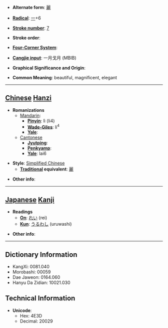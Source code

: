 * '''Alternate form''': [[麗]]

* '''[[Wiktionary:Chinese radical index| Radical]]''': [[Wiktionary:Chinese radical index 一|一]]+6

* '''[[Wiktionary:Chinese total strokes index|Stroke number]]''': [[Wiktionary:Chinese total strokes index 7|7]]

* '''Stroke order''': 

* '''[[Wiktionary:Chinese four corner index|Four-Corner System]]''': 

* '''[[Wiktionary:Chinese Cangjie index|Cangjie input]]''': 一月戈月 (MBIB)

* '''Graphical Significance and Origin''': 

* '''Common Meaning''': beautiful, magnificent, elegant

----

== [[Chinese]] [[Hanzi]] ==

* '''Romanizations'''
** [[Mandarin]]:
*** '''[[Pinyin]]''': lì (li4)
*** '''[[Wade-Giles]]''': li<sup>4</sup>
*** '''[[Yale]]''': 
**[[Cantonese]]
***'''[[Jyutping]]''':
***'''[[Penkyamp]]''': 
***'''[[Yale]]''': lai6

* '''Style''': [[Simplified Chinese]] 
** '''[[Traditional Chinese|Traditional]] equivalent''': [[麗]]

* '''Other info''': 

----

== [[Japanese]] [[Kanji]] ==

* '''Readings'''
** '''[[On]]''': [[れい]] (rei)
** '''[[Kun]]''': [[うるわし]] (uruwashi)

* '''Other info''':  

----

== Dictionary Information ==

* KangXi: 0081.040
* Morobashi: 00059
* Dae Jaweon: 0164.060
* Hanyu Da Zidian: 10021.030

== Technical Information ==

* '''Unicode''':
** Hex: 4E3D
** Decimal: 20029